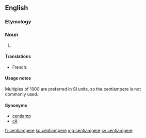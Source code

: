 ==English==

===Etymology===
{{prefix|centi|ampere}}

===Noun===
{{en-noun}}

# {{SI-unit|centi|ampere|electric current}}

====Translations====
{{trans-top|10<sup>-2</sup> amperes}}
* French: {{t+|fr|centiampère|m}}
{{trans-mid}}
{{trans-bottom}}

====Usage notes====
Multiples of 1000 are preferred in SI units, so the centiampere is not commonly used.

====Synonyms====
*[[centiamp]]
*[[cA]]

[[fr:centiampere]]
[[ko:centiampere]]
[[mg:centiampere]]
[[sv:centiampere]]